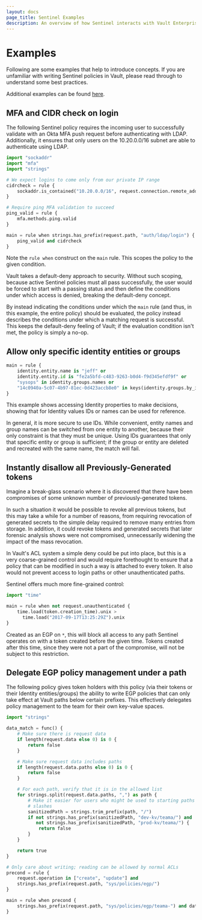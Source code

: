 ```yaml
---
layout: docs
page_title: Sentinel Examples
description: An overview of how Sentinel interacts with Vault Enterprise.
---
```


# Examples

Following are some examples that help to introduce concepts. If you are
unfamiliar with writing Sentinel policies in Vault, please read through to
understand some best practices.

Additional examples can be found [here](https://github.com/hashicorp/vault-guides/tree/master/governance).

## MFA and CIDR check on login

The following Sentinel policy requires the incoming user to successfully
validate with an Okta MFA push request before authenticating with LDAP.
Additionally, it ensures that only users on the 10.20.0.0/16 subnet are able to
authenticate using LDAP.

```python
import "sockaddr"
import "mfa"
import "strings"

# We expect logins to come only from our private IP range
cidrcheck = rule {
    sockaddr.is_contained("10.20.0.0/16", request.connection.remote_addr)
}

# Require ping MFA validation to succeed
ping_valid = rule {
    mfa.methods.ping.valid
}

main = rule when strings.has_prefix(request.path, "auth/ldap/login") {
    ping_valid and cidrcheck
}
```

Note the `rule when` construct on the `main` rule. This scopes the policy to
the given condition.

Vault takes a default-deny approach to security. Without such scoping, because
active Sentinel policies must all pass successfully, the user would be forced
to start with a passing status and then define the conditions under which
access is denied, breaking the default-deny concept.

By instead indicating the conditions under which the `main` rule (and thus, in
this example, the entire policy) should be evaluated, the policy instead
describes the conditions under which a matching request is successful. This
keeps the default-deny feeling of Vault; if the evaluation condition isn't met,
the policy is simply a no-op.

## Allow only specific identity entities or groups

```python
main = rule {
    identity.entity.name is "jeff" or
    identity.entity.id is "fe2a5bfd-c483-9263-b0d4-f9d345efdf9f" or
    "sysops" in identity.groups.names or
    "14c0940a-5c07-4b97-81ec-0d423accb8e0" in keys(identity.groups.by_id)
}
```

This example shows accessing Identity properties to make decisions, showing
that for Identity values IDs or names can be used for reference.

In general, it is more secure to use IDs. While convenient, entity names and
group names can be switched from one entity to another, because their only
constraint is that they must be unique. Using IDs guarantees that only that
specific entity or group is sufficient; if the group or entity are deleted and
recreated with the same name, the match will fail.

## Instantly disallow all Previously-Generated tokens

Imagine a break-glass scenario where it is discovered that there have been
compromises of some unknown number of previously-generated tokens.

In such a situation it would be possible to revoke all previous tokens, but
this may take a while for a number of reasons, from requiring revocation of
generated secrets to the simple delay required to remove many entries from
storage. In addition, it could revoke tokens and generated secrets that later
forensic analysis shows were not compromised, unnecessarily widening the impact
of the mass revocation.

In Vault's ACL system a simple deny could be put into place, but this is a very
coarse-grained control and would require forethought to ensure that a policy
that can be modified in such a way is attached to every token. It also would
not prevent access to login paths or other unauthenticated paths.

Sentinel offers much more fine-grained control:

```python
import "time"

main = rule when not request.unauthenticated {
    time.load(token.creation_time).unix >
      time.load("2017-09-17T13:25:29Z").unix
}
```

Created as an EGP on `*`, this will block all access to any path Sentinel
operates on with a token created before the given time. Tokens created after
this time, since they were not a part of the compromise, will not be subject to
this restriction.

## Delegate EGP policy management under a path

The following policy gives token holders with this policy (via their tokens or
their Identity entities/groups) the ability to write EGP policies that can only
take effect at Vault paths below certain prefixes. This effectively delegates
policy management to the team for their own key-value spaces.

```python
import "strings"

data_match = func() {
    # Make sure there is request data
    if length(request.data else 0) is 0 {
        return false
    }

    # Make sure request data includes paths
    if length(request.data.paths else 0) is 0 {
        return false
    }

    # For each path, verify that it is in the allowed list
    for strings.split(request.data.paths, ",") as path {
        # Make it easier for users who might be used to starting paths with
        # slashes
        sanitizedPath = strings.trim_prefix(path, "/")
        if not strings.has_prefix(sanitizedPath, "dev-kv/teama/") and
           not strings.has_prefix(sanitizedPath, "prod-kv/teama/") {
            return false
        }
    }

    return true
}

# Only care about writing; reading can be allowed by normal ACLs
precond = rule {
    request.operation in ["create", "update"] and
    strings.has_prefix(request.path, "sys/policies/egp/")
}

main = rule when precond {
    strings.has_prefix(request.path, "sys/policies/egp/teama-") and data_match()
}
```
